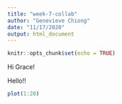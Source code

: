 ```yaml
---
title: "week-7-collab"
author: "Genevieve Chiong"
date: "11/17/2020"
output: html_document
---
```


```r
knitr::opts_chunk$set(echo = TRUE)
```

Hi Grace! 

Hello!! 

```r
plot(1:20)
```

